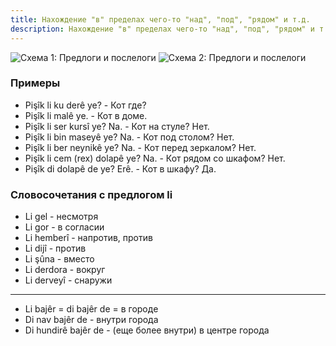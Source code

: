 ```yaml
---
title: Нахождение "в" пределах чего-то "над", "под", "рядом" и т.д.
description: Нахождение "в" пределах чего-то "над", "под", "рядом" и т.д.
---
```


![Схема 1: Предлоги и послелоги](/img/chapter-5/Предлоги-послелоги-схема-2.jpg)
![Схема 2: Предлоги и послелоги](/img/chapter-5/Предлоги-послелоги-схема.jpg)

### Примеры
* Pişîk li ku derê ye? - Кот где?
* Pişîk li malê ye. - Кот в доме.
* Pişîk li ser kursî ye? Na. - Кот на стуле? Нет.
* Pişîk li bin maseyê ye? Na. - Кот под столом? Нет.
* Pişîk li ber neynikê ye? Na. - Кот перед зеркалом? Нет.
* Pişîk li cem (rex) dolapê ye? Na. - Кот рядом со шкафом? Нет.
* Pişîk di dolapê de ye? Erê. - Кот в шкафу? Да.

### Словосочетания с предлогом li
* Li gel - несмотря
* Li gor - в согласии
* Li hemberî - напротив, против
* Li dijî - против
* Li şûna - вместо
* Li derdora - вокруг
* Li derveyî  - снаружи
---
* Li bajêr = di bajêr de = в городе
* Di nav bajêr de - внутри города
* Di hundirê bajêr de - (еще более внутри) в центре города

